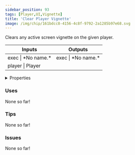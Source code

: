 ```yaml
---
sidebar_position: 93
tags: [Player,UI,Vignette]
title: 'Clear Player Vignette'
image: /img/chip/161bdcc8-4156-4c8f-9792-2a1285b97e68.svg
---
```


Clears any active screen vignette on the given player.



<IChip uuid="161bdcc8-4156-4c8f-9792-2a1285b97e68"/>

<table><thead><tr><th>Inputs</th><th>Outputs</th></tr></thead><tbody><tr><td>exec | *No name.*</td><td>exec | *No name.*</td></tr><tr><td>player | Player</td><td /></tr></tbody></table>

<details>
  <summary>Properties</summary>
  <div>
    <div>
    <table>
      <tbody>
        <tr>
          <td>Is beta required?</td>
          <td>No</td>
        </tr>
        <tr>
          <td>Is chip a trolling risk?</td>
          <td>No</td>
        </tr>
        <tr>
          <td>Is chip a role assignment risk?</td>
          <td>No</td>
        </tr>
        <tr>
          <td>Chip UUID</td>
          <td>161bdcc8-4156-4c8f-9792-2a1285b97e68</td>
        </tr>
        <tr>
          <td>Room availability</td>
          <td>Available everywhere</td>
        </tr>
      </tbody>
    </table>
    </div>
  </div>
</details>

### Uses

None so far!

### Tips

None so far!

### Issues

None so far!